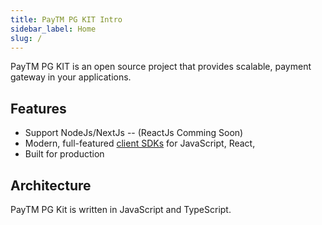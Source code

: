 ```yaml
---
title: PayTM PG KIT Intro
sidebar_label: Home
slug: /
---
```


PayTM PG KIT is an open source project that provides scalable, payment gateway in your applications.

## Features

- Support NodeJs/NextJs -- (ReactJs Comming Soon)
- Modern, full-featured [client SDKs](/) for JavaScript, React, 
- Built for production

 

 
## Architecture
PayTM PG Kit is written in JavaScript and TypeScript. 